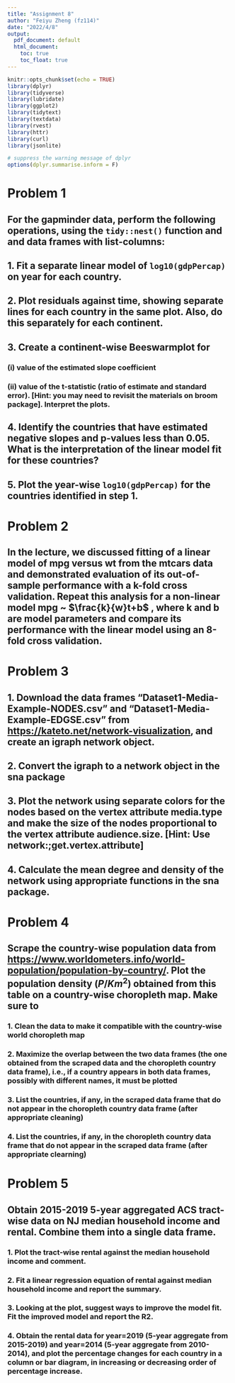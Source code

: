 ```yaml
---
title: "Assignment 8"
author: "Feiyu Zheng (fz114)"
date: "2022/4/8"
output:
  pdf_document: default
  html_document:
    toc: true
    toc_float: true
---
```


```r
knitr::opts_chunk$set(echo = TRUE)
library(dplyr)
library(tidyverse)
library(lubridate)
library(ggplot2)
library(tidytext)
library(textdata)
library(rvest)
library(httr)
library(curl)
library(jsonlite)

# suppress the warning message of dplyr
options(dplyr.summarise.inform = F)
```

# Problem 1

## For the gapminder data, perform the following operations, using the `tidy::nest()` function and and data frames with list-columns:

## 1. Fit a separate linear model of `log10(gdpPercap)` on year for each country.

## 2. Plot residuals against time, showing separate lines for each country in the same plot. Also, do this separately for each continent.

## 3. Create a continent-wise Beeswarmplot for

### (i) value of the estimated slope coefficient

### (ii) value of the t-statistic (ratio of estimate and standard error). [Hint: you may need to revisit the materials on broom package]. Interpret the plots.

## 4. Identify the countries that have estimated negative slopes and p-values less than 0.05. What is the interpretation of the linear model fit for these countries?

## 5. Plot the year-wise `log10(gdpPercap)` for the countries identified in step 1.

# Problem 2

## In the lecture, we discussed fitting of a linear model of mpg versus wt from the mtcars data and demonstrated evaluation of its out-of-sample performance with a k-fold cross validation. Repeat this analysis for a non-linear model mpg \~ $\frac{k}{w}t+b$ , where k and b are model parameters and compare its performance with the linear model using an 8-fold cross validation.

# Problem 3

## 1. Download the data frames "Dataset1-Media-Example-NODES.csv" and "Dataset1-Media-Example-EDGSE.csv" from <https://kateto.net/network-visualization>, and create an igraph network object.

## 2. Convert the igraph to a network object in the sna package

## 3. Plot the network using separate colors for the nodes based on the vertex attribute media.type and make the size of the nodes proportional to the vertex attribute audience.size. [Hint: Use network:;get.vertex.attribute]

## 4. Calculate the mean degree and density of the network using appropriate functions in the sna package.

# Problem 4

## Scrape the country-wise population data from <https://www.worldometers.info/world-population/population-by-country/>. Plot the population density ($P/Km^2$) obtained from this table on a country-wise choropleth map. Make sure to 

### 1. Clean the data to make it compatible with the country-wise world choropleth map

### 2. Maximize the overlap between the two data frames (the one obtained from the scraped data and the choropleth country data frame), i.e., if a country appears in both data frames, possibly with different names, it must be plotted

### 3. List the countries, if any, in the scraped data frame that do not appear in the choropleth country data frame (after appropriate cleaning)

### 4. List the countries, if any, in the choropleth country data frame that do not appear in the scraped data frame (after appropriate clearning)

# Problem 5

## Obtain 2015-2019 5-year aggregated ACS tract-wise data on NJ median household income and rental. Combine them into a single data frame.

### 1. Plot the tract-wise rental against the median household income and comment.

### 2. Fit a linear regression equation of rental against median household income and report the summary.

### 3. Looking at the plot, suggest ways to improve the model fit. Fit the improved model and report the R2.

### 4. Obtain the rental data for year=2019 (5-year aggregate from 2015-2019) and year=2014 (5-year aggregate from 2010-2014), and plot the percentage changes for each country in a column or bar diagram, in increasing or decreasing order of percentage increase.
